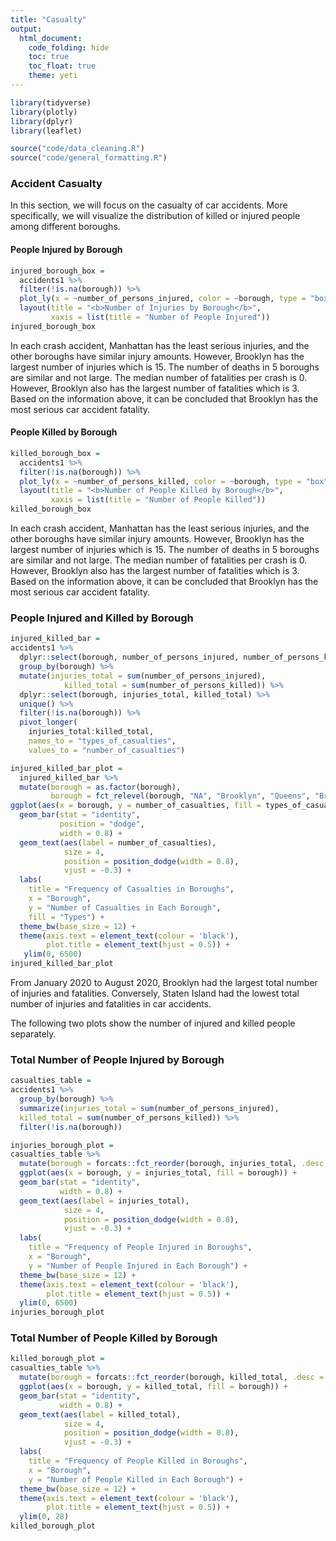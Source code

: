 ```yaml
---
title: "Casualty"
output: 
  html_document:
    code_folding: hide
    toc: true
    toc_float: true
    theme: yeti
---
```


```r
library(tidyverse)
library(plotly)
library(dplyr)
library(leaflet)
```

```r
source("code/data_cleaning.R")
source("code/general_formatting.R")
```

### Accident Casualty {.tabset}

In this section, we will focus on the casualty of car accidents. More specifically, we will visualize the distribution of killed or injured people among different boroughs.

#### People Injured by Borough

```r
injured_borough_box =
  accidents1 %>%
  filter(!is.na(borough)) %>%
  plot_ly(x = ~number_of_persons_injured, color = ~borough, type = "box", colors = "viridis") %>% 
  layout(title = "<b>Number of Injuries by Borough</b>",
         xaxis = list(title = "Number of People Injured"))
injured_borough_box
```

In each crash accident, Manhattan has the least serious injuries, and the other boroughs have similar injury amounts. However, Brooklyn has the largest number of injuries which is 15. The number of deaths in 5 boroughs are similar and not large. The median number of fatalities per crash is 0. However, Brooklyn also has the largest number of fatalities which is 3. Based on the information above, it can be concluded that Brooklyn has the most serious car accident fatality.

#### People Killed by Borough

```r
killed_borough_box = 
  accidents1 %>%
  filter(!is.na(borough)) %>%
  plot_ly(x = ~number_of_persons_killed, color = ~borough, type = "box", colors = "viridis") %>% 
  layout(title = "<b>Number of People Killed by Borough</b>",
         xaxis = list(title = "Number of People Killed"))
killed_borough_box
```

In each crash accident, Manhattan has the least serious injuries, and the other boroughs have similar injury amounts. However, Brooklyn has the largest number of injuries which is 15. The number of deaths in 5 boroughs are similar and not large. The median number of fatalities per crash is 0. However, Brooklyn also has the largest number of fatalities which is 3. Based on the information above, it can be concluded that Brooklyn has the most serious car accident fatality.

### People Injured and Killed by Borough

```r
injured_killed_bar =
accidents1 %>% 
  dplyr::select(borough, number_of_persons_injured, number_of_persons_killed) %>%
  group_by(borough) %>%
  mutate(injuries_total = sum(number_of_persons_injured),
            killed_total = sum(number_of_persons_killed)) %>%
  dplyr::select(borough, injuries_total, killed_total) %>%
  unique() %>%
  filter(!is.na(borough)) %>%
  pivot_longer(
    injuries_total:killed_total, 
    names_to = "types_of_casualties", 
    values_to = "number_of_casualties")

injured_killed_bar_plot = 
  injured_killed_bar %>%
  mutate(borough = as.factor(borough),
         borough = fct_relevel(borough, "NA", "Brooklyn", "Queens", "Bronx", "Manhattan", "Staten island")) %>%
ggplot(aes(x = borough, y = number_of_casualties, fill = types_of_casualties)) +
  geom_bar(stat = "identity",
           position = "dodge",
           width = 0.8) +
  geom_text(aes(label = number_of_casualties),
            size = 4,
            position = position_dodge(width = 0.8), 
            vjust = -0.3) +
  labs(
    title = "Frequency of Casualties in Boroughs",
    x = "Borough",
    y = "Number of Casualties in Each Borough",
    fill = "Types") +
  theme_bw(base_size = 12) +  
  theme(axis.text = element_text(colour = 'black'),
        plot.title = element_text(hjust = 0.5)) +
   ylim(0, 6500)
injured_killed_bar_plot
```

From January 2020 to August 2020, Brooklyn had the largest total number of injuries and fatalities. Conversely, Staten Island had the lowest total number of injuries and fatalities in car accidents.

The following two plots show the number of injured and killed people separately.

### Total Number of People Injured by Borough

```r
casualties_table = 
accidents1 %>% 
  group_by(borough) %>%
  summarize(injuries_total = sum(number_of_persons_injured),
  killed_total = sum(number_of_persons_killed)) %>%
  filter(!is.na(borough)) 

injuries_borough_plot = 
casualties_table %>%
  mutate(borough = forcats::fct_reorder(borough, injuries_total, .desc = TRUE)) %>%
  ggplot(aes(x = borough, y = injuries_total, fill = borough)) +
  geom_bar(stat = "identity",
           width = 0.8) +
  geom_text(aes(label = injuries_total),
            size = 4,
            position = position_dodge(width = 0.8), 
            vjust = -0.3) +
  labs(
    title = "Frequency of People Injured in Boroughs",
    x = "Borough",
    y = "Number of People Injured in Each Borough") +
  theme_bw(base_size = 12) +  
  theme(axis.text = element_text(colour = 'black'),
        plot.title = element_text(hjust = 0.5)) +
  ylim(0, 6500)
injuries_borough_plot
```

### Total Number of People Killed by Borough

```r
killed_borough_plot = 
casualties_table %>%
  mutate(borough = forcats::fct_reorder(borough, killed_total, .desc = TRUE)) %>%
  ggplot(aes(x = borough, y = killed_total, fill = borough)) +
  geom_bar(stat = "identity",
           width = 0.8) +
  geom_text(aes(label = killed_total),
            size = 4,
            position = position_dodge(width = 0.8), 
            vjust = -0.3) +
  labs(
    title = "Frequency of People Killed in Boroughs",
    x = "Borough",
    y = "Number of People Killed in Each Borough") +
  theme_bw(base_size = 12) +  
  theme(axis.text = element_text(colour = 'black'),
        plot.title = element_text(hjust = 0.5)) +
  ylim(0, 28)
killed_borough_plot
```
